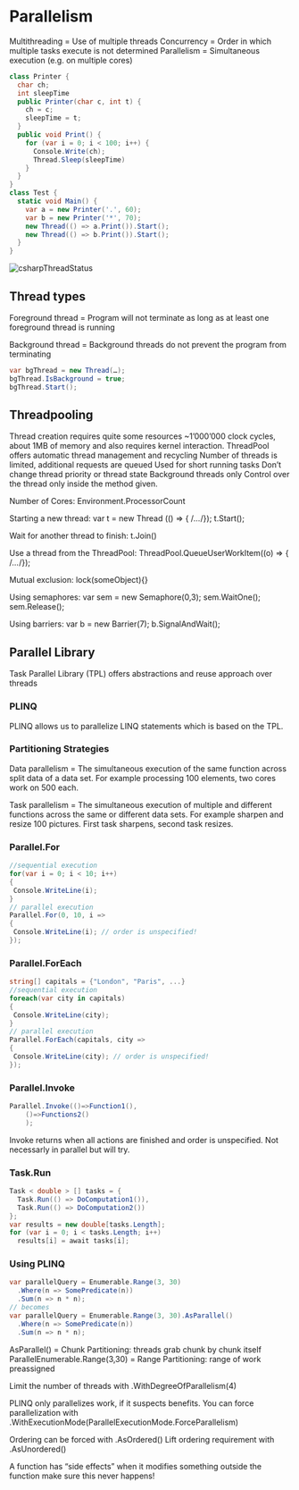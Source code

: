 # Parallelism

Multithreading = Use of multiple threads
Concurrency = Order in which multiple tasks execute is not determined
Parallelism = Simultaneous execution (e.g. on multiple cores)

```csharp
class Printer {
  char ch;
  int sleepTime
  public Printer(char c, int t) {
    ch = c;
    sleepTime = t;
  }
  public void Print() {
    for (var i = 0; i < 100; i++) {
      Console.Write(ch);
      Thread.Sleep(sleepTime)
    }
  }
}
class Test {
  static void Main() {
    var a = new Printer('.', 60);
    var b = new Printer('*', 70);
    new Thread(() => a.Print()).Start();
    new Thread(() => b.Print()).Start();
  }
}
```

![csharpThreadStatus](/cs/csharpThreadStatus.png)

## Thread types

Foreground thread = Program will not terminate as long as at least one foreground thread is running

Background thread = Background threads do not prevent the program from terminating

```csharp
var bgThread = new Thread(…);
bgThread.IsBackground = true;
bgThread.Start();
```

## Threadpooling

Thread creation requires quite some resources ~1’000’000 clock cycles, about 1MB of memory and also requires kernel interaction.
ThreadPool offers automatic thread management and
recycling Number of threads is limited, additional requests are queued Used for short running tasks Don’t change thread priority or thread state Background threads only Control over the thread only inside the method given.

Number of Cores: Environment.ProcessorCount

Starting a new thread: var t = new Thread (() => { /*...*/});
t.Start();

Wait for another thread to finish: t.Join()

Use a thread from the ThreadPool: ThreadPool.QueueUserWorkItem((o) => { /*…*/});

Mutual exclusion: lock(someObject){}

Using semaphores: var sem = new Semaphore(0,3);
sem.WaitOne();
sem.Release();

Using barriers: var b = new Barrier(7); b.SignalAndWait();

## Parallel Library

Task Parallel Library (TPL) offers abstractions
and reuse approach over threads

### PLINQ

PLINQ allows us to parallelize LINQ statements which is based on the TPL.

### Partitioning Strategies

Data parallelism = The simultaneous execution of the same function across split data of a data set. For example processing 100 elements, two cores work on 500 each.

Task parallelism = The simultaneous execution of multiple and different functions across the same or different data sets. For example sharpen and resize 100 pictures. First task sharpens, second task resizes.

### Parallel.For

```csharp
//sequential execution
for(var i = 0; i < 10; i++)
{
 Console.WriteLine(i);
}
// parallel execution
Parallel.For(0, 10, i =>
{
 Console.WriteLine(i); // order is unspecified!
});
```

### Parallel.ForEach

```csharp
string[] capitals = {"London", "Paris", ...}
//sequential execution
foreach(var city in capitals)
{
 Console.WriteLine(city);
}
// parallel execution
Parallel.ForEach(capitals, city =>
{
 Console.WriteLine(city); // order is unspecified!
});
```

### Parallel.Invoke

```csharp
Parallel.Invoke(()=>Function1(),
    ()=>Functions2()
    );
```

Invoke returns when all actions are finished and order is unspecified. Not necessarly in parallel but will try.

### Task.Run

```csharp
Task < double > [] tasks = {
  Task.Run(() => DoComputation1()),
  Task.Run(() => DoComputation2())
};
var results = new double[tasks.Length];
for (var i = 0; i < tasks.Length; i++)
  results[i] = await tasks[i];
```

### Using PLINQ

```csharp
var parallelQuery = Enumerable.Range(3, 30)
  .Where(n => SomePredicate(n))
  .Sum(n => n * n);
// becomes
var parallelQuery = Enumerable.Range(3, 30).AsParallel()
  .Where(n => SomePredicate(n))
  .Sum(n => n * n);
```

AsParallel() = Chunk Partitioning: threads grab chunk by chunk itself
ParallelEnumerable.Range(3,30) = Range Partitioning: range of work preassigned

Limit the number of threads with .WithDegreeOfParallelism(4)

PLINQ only parallelizes work, if it suspects benefits. You can force parallelization with .WithExecutionMode(ParallelExecutionMode.ForceParallelism)

Ordering can be forced with .AsOrdered()
Lift ordering requirement with .AsUnordered()

A function has “side effects” when it modifies something outside the function make sure this never happens!

